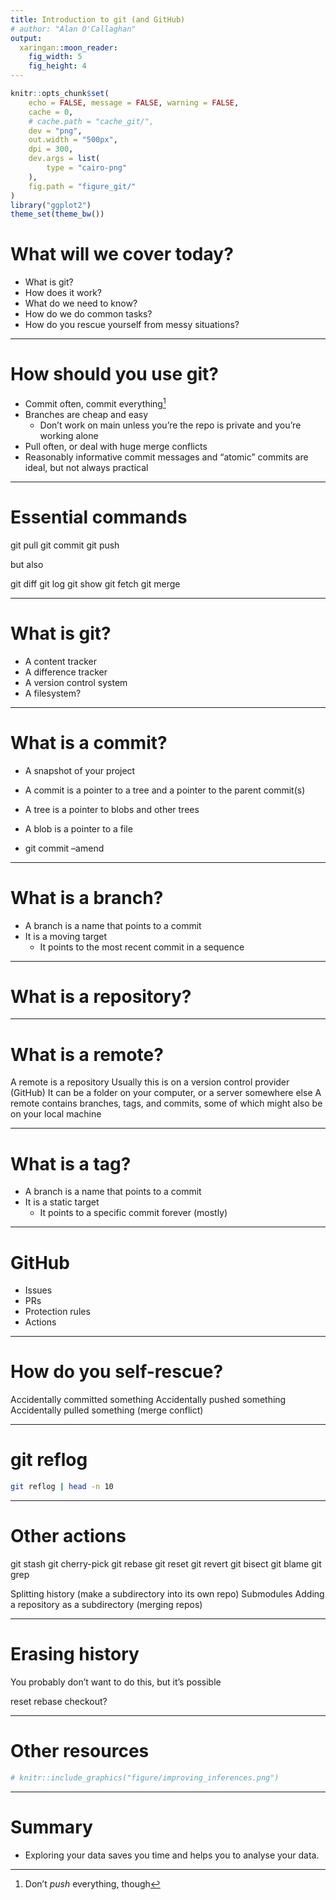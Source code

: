 ```yaml
---
title: Introduction to git (and GitHub)
# author: "Alan O'Callaghan"
output:
  xaringan::moon_reader:
    fig_width: 5
    fig_height: 4
---
```


```r
knitr::opts_chunk$set(
    echo = FALSE, message = FALSE, warning = FALSE,
    cache = 0,
    # cache.path = "cache_git/",
    dev = "png",
    out.width = "500px",
    dpi = 300,
    dev.args = list(
        type = "cairo-png"
    ),
    fig.path = "figure_git/"
)
library("ggplot2")
theme_set(theme_bw())
```



# What will we cover today?

- What is git?
- How does it work?
- What do we need to know?
- How do we do common tasks?
- How do you rescue yourself from messy situations?

---

# How should you use git?

- Commit often, commit everything[^1]
- Branches are cheap and easy
  - Don't work on main unless you're the repo is private and you're working alone
- Pull often, or deal with huge merge conflicts
- Reasonably informative commit messages and "atomic" commits are ideal,
  but not always practical


[^1]: Don't *push* everything, though

---

# Essential commands

git pull
git commit
git push

but also

git diff
git log
git show
git fetch
git merge

---

# What is git?

- A content tracker
- A difference tracker
- A version control system
- A filesystem?


---

# What is a commit?

- A snapshot of your project
- A commit is a pointer to a tree and a pointer to the parent commit(s)
- A tree is a pointer to blobs and other trees
- A blob is a pointer to a file

- git commit --amend

---

# What is a branch?

- A branch is a name that points to a commit
- It is a moving target
  - It points to the most recent commit in a sequence


---

# What is a repository?


---

# What is a remote?

A remote is a repository
Usually this is on a version control provider (GitHub)
It can be a folder on your computer, or a server somewhere else
A remote contains branches, tags, and commits, some of which might also
be on your local machine

---

# What is a tag?


- A branch is a name that points to a commit
- It is a static target
  - It points to a specific commit forever (mostly)


---

# GitHub

- Issues
- PRs
- Protection rules
- Actions

---

# How do you self-rescue?

Accidentally committed something
Accidentally pushed something
Accidentally pulled something (merge conflict)

---

# git reflog

```bash
git reflog | head -n 10
```

---

# Other actions

git stash
git cherry-pick
git rebase
git reset
git revert
git bisect
git blame
git grep

Splitting history (make a subdirectory into its own repo)
Submodules
Adding a repository as a subdirectory (merging repos)

---

# Erasing history

You probably don't want to do this, but it's possible

reset
rebase
checkout?


---


# Other resources


```r
# knitr::include_graphics("figure/improving_inferences.png")
```


---

# Summary

- Exploring your data saves you time and helps you to analyse your data.
